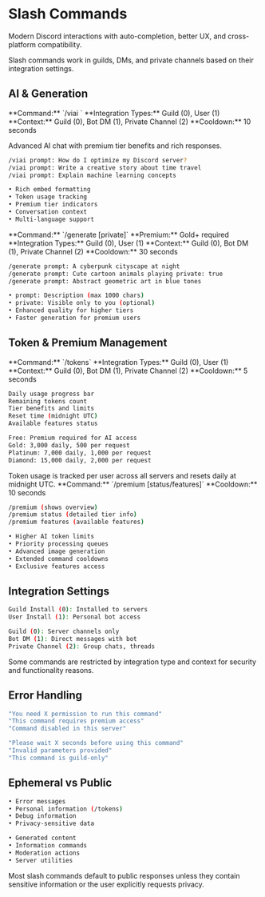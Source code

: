 
# Slash Commands

Modern Discord interactions with auto-completion, better UX, and cross-platform compatibility.

<Info>
Slash commands work in guilds, DMs, and private channels based on their integration settings.
</Info>

## AI & Generation

<Accordion title="viAI Chat">
**Command:** `/viai <prompt>`  
**Integration Types:** Guild (0), User (1)  
**Context:** Guild (0), Bot DM (1), Private Channel (2)  
**Cooldown:** 10 seconds  

Advanced AI chat with premium tier benefits and rich responses.

<CodeGroup>

```bash Usage
/viai prompt: How do I optimize my Discord server?
/viai prompt: Write a creative story about time travel
/viai prompt: Explain machine learning concepts
```

```bash Response Features
• Rich embed formatting
• Token usage tracking
• Premium tier indicators
• Conversation context
• Multi-language support
```

</CodeGroup>
</Accordion>

<Accordion title="Image Generation">
**Command:** `/generate <prompt> [private]`  
**Premium:** Gold+ required  
**Integration Types:** Guild (0), User (1)  
**Context:** Guild (0), Bot DM (1), Private Channel (2)  
**Cooldown:** 30 seconds  

<CodeGroup>

```bash Usage
/generate prompt: A cyberpunk cityscape at night
/generate prompt: Cute cartoon animals playing private: true
/generate prompt: Abstract geometric art in blue tones
```

```bash Options
• prompt: Description (max 1000 chars)
• private: Visible only to you (optional)
• Enhanced quality for higher tiers
• Faster generation for premium users
```

</CodeGroup>
</Accordion>

## Token & Premium Management

<Accordion title="Token Status">
**Command:** `/tokens`  
**Integration Types:** Guild (0), User (1)  
**Context:** Guild (0), Bot DM (1), Private Channel (2)  
**Cooldown:** 5 seconds  

<CodeGroup>

```bash Information Displayed
Daily usage progress bar
Remaining tokens count
Tier benefits and limits
Reset time (midnight UTC)
Available features status
```

```bash Tier Limits
Free: Premium required for AI access
Gold: 3,000 daily, 500 per request
Platinum: 7,000 daily, 1,000 per request
Diamond: 15,000 daily, 2,000 per request
```

</CodeGroup>

<Info>
Token usage is tracked per user across all servers and resets daily at midnight UTC.
</Info>
</Accordion>

<Accordion title="Premium Information">
**Command:** `/premium [status/features]`  
**Cooldown:** 10 seconds  

<CodeGroup>

```bash Subcommands
/premium (shows overview)
/premium status (detailed tier info)
/premium features (available features)
```

```bash Premium Benefits
• Higher AI token limits
• Priority processing queues
• Advanced image generation
• Extended command cooldowns
• Exclusive features access
```

</CodeGroup>
</Accordion>

## Integration Settings

<Accordion title="Command Availability">

<CodeGroup>

```bash Integration Types
Guild Install (0): Installed to servers
User Install (1): Personal bot access
```

```bash Context Restrictions
Guild (0): Server channels only
Bot DM (1): Direct messages with bot
Private Channel (2): Group chats, threads
```

</CodeGroup>

<Warning>
Some commands are restricted by integration type and context for security and functionality reasons.
</Warning>
</Accordion>

## Error Handling

<Accordion title="Common Responses">

<CodeGroup>

```bash Permission Errors
"You need X permission to run this command"
"This command requires premium access"
"Command disabled in this server"
```

```bash Usage Errors
"Please wait X seconds before using this command"
"Invalid parameters provided"
"This command is guild-only"
```

</CodeGroup>
</Accordion>

## Ephemeral vs Public

<Accordion title="Response Visibility">

<CodeGroup>

```bash Ephemeral (Private)
• Error messages
• Personal information (/tokens)
• Debug information
• Privacy-sensitive data
```

```bash Public
• Generated content
• Information commands
• Moderation actions
• Server utilities
```

</CodeGroup>

<Info>
Most slash commands default to public responses unless they contain sensitive information or the user explicitly requests privacy.
</Info>
</Accordion>
